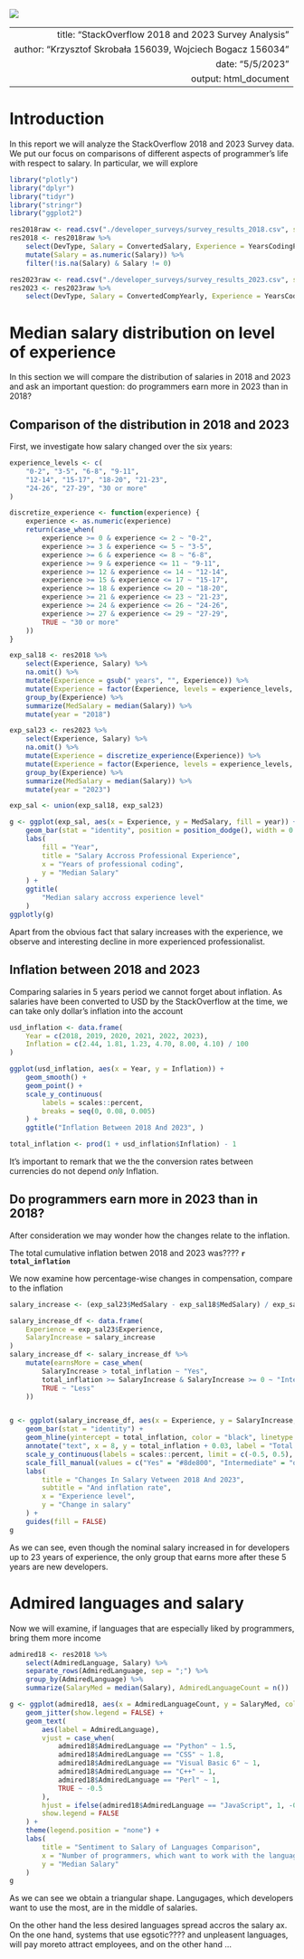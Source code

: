 ![](./put.png)

---
    title: "StackOverflow 2018 and 2023 Survey Analysis"
    author: "Krzysztof Skrobała 156039, Wojciech Bogacz 156034"
    date: "5/5/2023"
    output: html_document
---

# Introduction

In this report we will analyze the StackOverflow 2018 and 2023 Survey data. We put our focus on comparisons of different aspects of programmer's life with respect to salary. In particular, we will explore 

```r
library("plotly")
library("dplyr")
library("tidyr")
library("stringr")
library("ggplot2")

res2018raw <- read.csv("./developer_surveys/survey_results_2018.csv", sep = ",", header = TRUE)
res2018 <- res2018raw %>%
    select(DevType, Salary = ConvertedSalary, Experience = YearsCodingProf, AdmiredLanguage = LanguageDesireNextYear, CompanySize) %>%
    mutate(Salary = as.numeric(Salary)) %>%
    filter(!is.na(Salary) & Salary != 0)

res2023raw <- read.csv("./developer_surveys/survey_results_2023.csv", sep = ",", header = TRUE)
res2023 <- res2023raw %>%
    select(DevType, Salary = ConvertedCompYearly, Experience = YearsCodePro, CompanySize = OrgSize, Country)
```

# Median salary distribution on level of experience

In this section we will compare the distribution of salaries in 2018 and 2023 and ask an important question: do programmers earn more in 2023 than in 2018?

## Comparison of the distribution in 2018 and 2023

First, we investigate how salary changed over the six years:
```r
experience_levels <- c(
    "0-2", "3-5", "6-8", "9-11",
    "12-14", "15-17", "18-20", "21-23",
    "24-26", "27-29", "30 or more"
)

discretize_experience <- function(experience) {
    experience <- as.numeric(experience)
    return(case_when(
        experience >= 0 & experience <= 2 ~ "0-2",
        experience >= 3 & experience <= 5 ~ "3-5",
        experience >= 6 & experience <= 8 ~ "6-8",
        experience >= 9 & experience <= 11 ~ "9-11",
        experience >= 12 & experience <= 14 ~ "12-14",
        experience >= 15 & experience <= 17 ~ "15-17",
        experience >= 18 & experience <= 20 ~ "18-20",
        experience >= 21 & experience <= 23 ~ "21-23",
        experience >= 24 & experience <= 26 ~ "24-26",
        experience >= 27 & experience <= 29 ~ "27-29",
        TRUE ~ "30 or more"
    ))
}

exp_sal18 <- res2018 %>%
    select(Experience, Salary) %>%
    na.omit() %>%
    mutate(Experience = gsub(" years", "", Experience)) %>%
    mutate(Experience = factor(Experience, levels = experience_levels, ordered = TRUE)) %>%
    group_by(Experience) %>%
    summarize(MedSalary = median(Salary)) %>%
    mutate(year = "2018")

exp_sal23 <- res2023 %>%
    select(Experience, Salary) %>%
    na.omit() %>%
    mutate(Experience = discretize_experience(Experience)) %>%
    mutate(Experience = factor(Experience, levels = experience_levels, ordered = TRUE)) %>%
    group_by(Experience) %>%
    summarize(MedSalary = median(Salary)) %>%
    mutate(year = "2023")

exp_sal <- union(exp_sal18, exp_sal23)

g <- ggplot(exp_sal, aes(x = Experience, y = MedSalary, fill = year)) +
    geom_bar(stat = "identity", position = position_dodge(), width = 0.45) +
    labs(
        fill = "Year",
        title = "Salary Accross Professional Experience",
        x = "Years of professional coding",
        y = "Median Salary"
    ) +
    ggtitle(
        "Median salary accross experience level"
    )
ggplotly(g)
```
Apart from the obvious fact that salary increases with the experience, we observe and interesting decline in more experienced professionalist. 

## Inflation between 2018 and 2023
Comparing salaries in 5 years period we cannot forget about inflation. As salaries have been converted to USD by the StackOverflow at the time, we can take only dollar's inflation into the account


```r
usd_inflation <- data.frame(
    Year = c(2018, 2019, 2020, 2021, 2022, 2023),
    Inflation = c(2.44, 1.81, 1.23, 4.70, 8.00, 4.10) / 100
)

ggplot(usd_inflation, aes(x = Year, y = Inflation)) +
    geom_smooth() +
    geom_point() +
    scale_y_continuous(
        labels = scales::percent,
        breaks = seq(0, 0.08, 0.005)
    ) +
    ggtitle("Inflation Between 2018 And 2023", )

total_inflation <- prod(1 + usd_inflation$Inflation) - 1
```


It's important to remark that we  the the conversion rates between currencies do not depend _only_ Inflation. 


## Do programmers earn more in 2023 than in 2018?

After consideration we may wonder how the changes relate to the inflation.

The total cumulative inflation betwen 2018 and 2023 was???? __`r total_inflation`__

We now examine how percentage-wise changes in compensation, compare to the inflation

```r
salary_increase <- (exp_sal23$MedSalary - exp_sal18$MedSalary) / exp_sal18$MedSalary

salary_increase_df <- data.frame(
    Experience = exp_sal23$Experience,
    SalaryIncrease = salary_increase
)
salary_increase_df <- salary_increase_df %>%
    mutate(earnsMore = case_when(
        SalaryIncrease > total_inflation ~ "Yes",
        total_inflation >= SalaryIncrease & SalaryIncrease >= 0 ~ "Intermediate",
        TRUE ~ "Less"
    ))


g <- ggplot(salary_increase_df, aes(x = Experience, y = SalaryIncrease, fill = earnsMore)) +
    geom_bar(stat = "identity") +
    geom_hline(yintercept = total_inflation, color = "black", linetype = "dashed") +
    annotate("text", x = 8, y = total_inflation + 0.03, label = "Total inflation between 2018 and 2023", color = "black", size = 4) +
    scale_y_continuous(labels = scales::percent, limit = c(-0.5, 0.5), breaks = sort(c(seq(-0.5, 0.5, 0.1), total_inflation))) +
    scale_fill_manual(values = c("Yes" = "#8de800", "Intermediate" = "orange", "Less" = "red")) +
    labs(
        title = "Changes In Salary Vetween 2018 And 2023",
        subtitle = "And inflation rate",
        x = "Experience level",
        y = "Change in salary"
    ) +
    guides(fill = FALSE)
g
```

As we can see, even though the nominal salary increased in for developers up to 23 years of experience, the only group that earns more after these 5 years are new developers. 

# Admired languages and salary

Now we will examine, if languages that are especially liked by programmers, bring them more income


```r
admired18 <- res2018 %>%
    select(AdmiredLanguage, Salary) %>%
    separate_rows(AdmiredLanguage, sep = ";") %>%
    group_by(AdmiredLanguage) %>%
    summarize(SalaryMed = median(Salary), AdmiredLanguageCount = n())

g <- ggplot(admired18, aes(x = AdmiredLanguageCount, y = SalaryMed, color = AdmiredLanguage, fill = AdmiredLanguage)) +
    geom_jitter(show.legend = FALSE) +
    geom_text(
        aes(label = AdmiredLanguage),
        vjust = case_when(
            admired18$AdmiredLanguage == "Python" ~ 1.5,
            admired18$AdmiredLanguage == "CSS" ~ 1.8,
            admired18$AdmiredLanguage == "Visual Basic 6" ~ 1,
            admired18$AdmiredLanguage == "C++" ~ 1,
            admired18$AdmiredLanguage == "Perl" ~ 1,
            TRUE ~ -0.5
        ),
        hjust = ifelse(admired18$AdmiredLanguage == "JavaScript", 1, -0.2),
        show.legend = FALSE
    ) +
    theme(legend.position = "none") +
    labs(
        title = "Sentiment to Salary of Languages Comparison",
        x = "Number of programmers, which want to work with the language",
        y = "Median Salary"
    )
g
```
As we can see we obtain a triangular shape. Langugages, which developers want to use the most, are in the middle of salaries. 

On the other hand the less desired languages spread accros the salary ax. On the one hand, systems that use egsotic???? and unpleasent languages, will pay moreto attract employees, and on the other hand ...



#  



